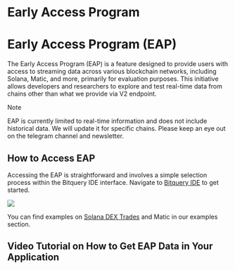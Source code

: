 
# Early Access Program

# Early Access Program (EAP)

The Early Access Program (EAP) is a feature designed to provide users with access to streaming data across various blockchain networks, including Solana, Matic, and more, primarily for evaluation purposes. This initiative allows developers and researchers to explore and test real-time data from chains other than what we provide via V2 endpoint.

> [!NOTE]  
> EAP is currently limited to real-time information and does not include historical data. We will update it for specific chains. Please keep an eye out on the telegram channel and newsletter.

## How to Access EAP

Accessing the EAP is straightforward and involves a simple selection process within the Bitquery IDE interface. Navigate to [Bitquery IDE](https://ide.bitquery.io/?endpoint=https://streaming.bitquery.io/eap) to get started.

![](/img/ide/eap.png)


You can find examples on [Solana DEX Trades](/docs/examples/Solana/solana-dextrades.mdx) and Matic in our examples section.


## Video Tutorial on How to Get EAP Data in Your Application

<VideoPlayer url="https://youtu.be/GrWjkROydao" />